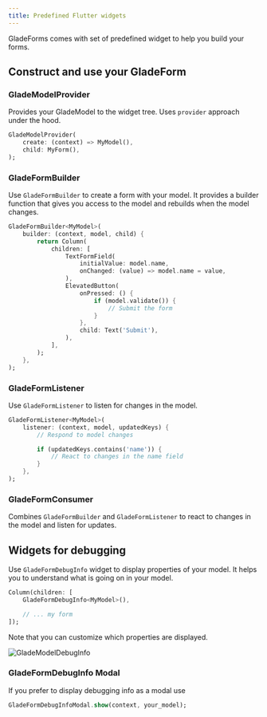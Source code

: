 ```yaml
---
title: Predefined Flutter widgets
---
```


GladeForms comes with set of predefined widget to help you build your forms.

## Construct and use your GladeForm

### GladeModelProvider

Provides your GladeModel to the widget tree. Uses `provider` approach under the hood.

```dart
GladeModelProvider(
    create: (context) => MyModel(),
    child: MyForm(),
);
```

### GladeFormBuilder

Use `GladeFormBuilder` to create a form with your model. It provides a builder function that gives you access to the model and rebuilds when the model changes.

```dart
GladeFormBuilder<MyModel>(
    builder: (context, model, child) {
        return Column(
            children: [
                TextFormField(
                    initialValue: model.name,
                    onChanged: (value) => model.name = value,
                ),
                ElevatedButton(
                    onPressed: () {
                        if (model.validate()) {
                            // Submit the form
                        }
                    },
                    child: Text('Submit'),
                ),
            ],
        );
    },
);
```

### GladeFormListener

Use `GladeFormListener` to listen for changes in the model.

```dart
GladeFormListener<MyModel>(
    listener: (context, model, updatedKeys) {
        // Respond to model changes

        if (updatedKeys.contains('name')) {
            // React to changes in the name field
        }
    },
);
```

### GladeFormConsumer

Combines `GladeFormBuilder` and `GladeFormListener` to react to changes in the model and listen for updates.

## Widgets for debugging

Use `GladeFormDebugInfo` widget to display properties of your model. It helps you to understand what is going on in your model.

```dart
Column(children: [
    GladeFormDebugInfo<MyModel>(),

    // ... my form 
]);
```

Note that you can customize which properties are displayed.

![GladeModelDebugInfo](/assets/glade-model-debug.png)

### GladeFormDebugInfo Modal
If you prefer to display debugging info as a modal use 

```dart
GladeFormDebugInfoModal.show(context, your_model);
```